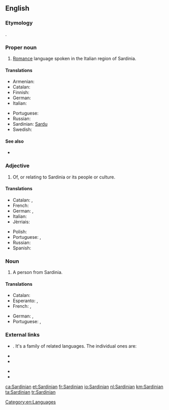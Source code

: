 ==English==
{{wikipedia|Sardinian language}}

===Etymology===
{{etyl|la|en}} {{lena}} {{term|Sardinianus}}.

===Proper noun===
{{en-proper noun}}
# [[Romance]] language spoken in the Italian region of Sardinia.

====Translations====
{{trans-top|language}}
* Armenian: {{t-|hy|սարդիներեն|tr=sardineren}}
* Catalan: {{t+|ca|sard|m}}
* Finnish: {{t+|fi|sardi}}
* German: {{t+|de|Sardisch|n}}
* Italian: {{t+|it|sardo|m}}
{{trans-mid}}
* Portuguese: {{t+|pt|sardo|m}}
* Russian: {{t+|ru|сардинский|sc=Cyrl}}
* Sardinian: [[Sardu]]
* Swedish: {{t-|sv|Sardiska}}
{{trans-bottom}}

====See also====
* {{langcat}}

===Adjective===
{{en-adj|-}}

# Of, or relating to Sardinia or its people or culture.

====Translations====
{{trans-top|relating to Sardinia}}
* Catalan: {{t+|ca|sard|m}}, {{t-|ca|sarda|f}}
* French: {{t+|fr|sarde}}
* German: {{t+|de|sardisch}}, {{t+|de|sardinisch}}
* Italian: {{t+|it|sardo|m}}
* Jèrriais: {{tø|roa-jer|Sardaingnien}}
{{trans-mid}}
* Polish: {{t+|pl|sardyński}}
* Portuguese: {{t+|pt|sardo|m}}, {{t-|pt|sardenho|m}}
* Russian: {{t+|ru|сардинский|sc=Cyrl}}
* Spanish: {{t+|es|sardo|m}}
{{trans-bottom}}

===Noun===
{{en-noun}}

# A person from Sardinia.

====Translations====
{{trans-top|person from Sardinia}}
* Catalan: {{t+|ca|sard}}
* Esperanto: {{t-|eo|sardo}} {{qualifier|man or woman}}, {{t-|eo|sardino}} {{qualifier|woman}}
* French: {{t+|fr|Sarde|m|f}}, {{t-|fr|Sardaignois|m}} {{qualifier|less frequent}}
{{trans-mid}}
* German: {{t+|de|Sarde|m}}, {{t+|de|Sardin|f}}
* Portuguese: {{t+|pt|sardo|m}}, {{t-|pt|sardenho|m}}
{{trans-bottom}}

===External links===
* {{ISO 639|1code=sc|3code=srd}}. It's a family of related languages. The individual ones are:
{{top2}}
* {{ethnologue|lang=Campidanese Sardinian|code=sro}}
* {{ethnologue|lang=Gallurese Sardinian|code=sdn}}
{{mid2}}
* {{ethnologue|lang=Logudorese Sardinian|code=src}}
* {{ethnologue|lang=Sassarese Sardinian|code=sdc}}
{{bottom}}

[[Category:en:Languages]]

[[ca:Sardinian]]
[[et:Sardinian]]
[[fr:Sardinian]]
[[io:Sardinian]]
[[nl:Sardinian]]
[[km:Sardinian]]
[[ta:Sardinian]]
[[tr:Sardinian]]